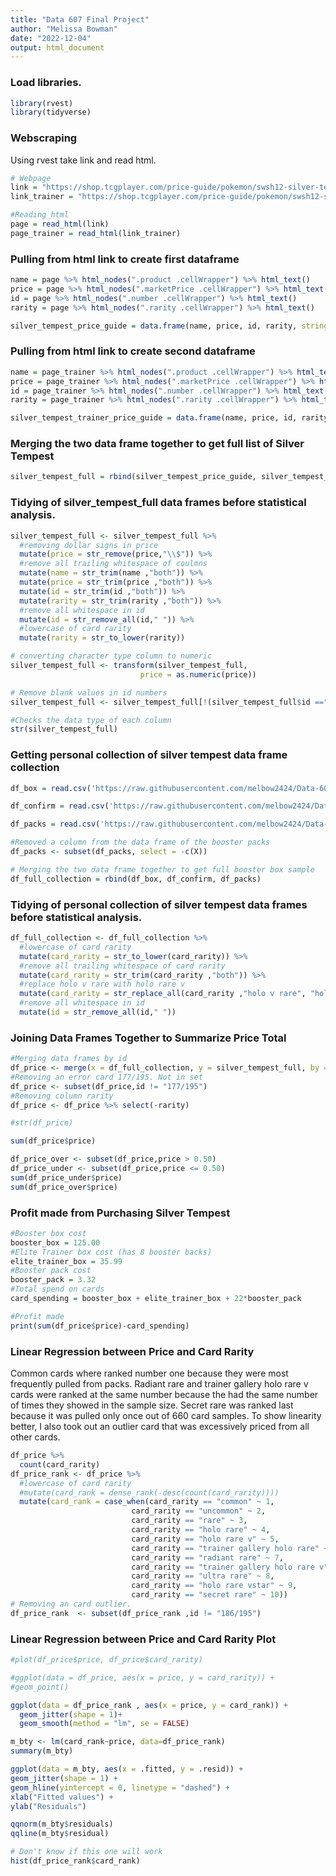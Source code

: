 ---
title: "Data 607 Final Project"
author: "Melissa Bowman"
date: "2022-12-04"
output: html_document
---

### Load libraries.
```{r libraries, results='hide',message=FALSE}
library(rvest)
library(tidyverse)
```


### Webscraping
Using rvest take link and read html. 
```{r}
# Webpage
link = "https://shop.tcgplayer.com/price-guide/pokemon/swsh12-silver-tempest"
link_trainer = "https://shop.tcgplayer.com/price-guide/pokemon/swsh12-silver-tempest-trainer-gallery"

#Reading_html
page = read_html(link)
page_trainer = read_html(link_trainer)
```


### Pulling from html link to create first dataframe
```{r}
name = page %>% html_nodes(".product .cellWrapper") %>% html_text()
price = page %>% html_nodes(".marketPrice .cellWrapper") %>% html_text()
id = page %>% html_nodes(".number .cellWrapper") %>% html_text()
rarity = page %>% html_nodes(".rarity .cellWrapper") %>% html_text()

silver_tempest_price_guide = data.frame(name, price, id, rarity, stringsAsFactors = FALSE)
```


### Pulling from html link to create second dataframe
```{r}
name = page_trainer %>% html_nodes(".product .cellWrapper") %>% html_text()
price = page_trainer %>% html_nodes(".marketPrice .cellWrapper") %>% html_text()
id = page_trainer %>% html_nodes(".number .cellWrapper") %>% html_text()
rarity = page_trainer %>% html_nodes(".rarity .cellWrapper") %>% html_text()

silver_tempest_trainer_price_guide = data.frame(name, price, id, rarity, stringsAsFactors = FALSE)
```

### Merging the two data frame together to get full list of Silver Tempest
```{r}
silver_tempest_full = rbind(silver_tempest_price_guide, silver_tempest_trainer_price_guide)
```

### Tidying of silver_tempest_full data frames before statistical analysis.
```{r}
silver_tempest_full <- silver_tempest_full %>%
  #removing dollar signs in price
  mutate(price = str_remove(price,"\\$")) %>%
  #remove all trailing whitespace of coulmns  
  mutate(name = str_trim(name ,"both")) %>%
  mutate(price = str_trim(price ,"both")) %>%
  mutate(id = str_trim(id ,"both")) %>%
  mutate(rarity = str_trim(rarity ,"both")) %>%
  #remove all whitespace in id 
  mutate(id = str_remove_all(id," ")) %>%
  #lowercase of card rarity  
  mutate(rarity = str_to_lower(rarity)) 

# converting character type column to numeric
silver_tempest_full <- transform(silver_tempest_full,
                             price = as.numeric(price))

# Remove blank values in id numbers
silver_tempest_full <- silver_tempest_full[!(silver_tempest_full$id ==""),] 
```


```{r dtat_type, echo=FALSE, results='hide',message=FALSE}
#Checks the data type of each column
str(silver_tempest_full)
```


### Getting personal collection of silver tempest data frame collection

```{r}
df_box = read.csv('https://raw.githubusercontent.com/melbow2424/Data-606-Final-Project/main/sword_shield_silver_tempest_booster_box_sample%20-%20Sheet1.csv')

df_confirm = read.csv('https://raw.githubusercontent.com/melbow2424/Data-606-Final-Project/main/sword_shield_silver_tempest_confirm_sample%20-%20Sheet1.csv')

df_packs = read.csv('https://raw.githubusercontent.com/melbow2424/Data-606-Final-Project/main/sword_shield_silver_tempest_booster_packs%20-%20Sheet1.csv')

#Removed a column from the data frame of the booster packs
df_packs <- subset(df_packs, select = -c(X))

# Merging the two data frame together to get full booster box sample
df_full_collection = rbind(df_box, df_confirm, df_packs)
```

### Tidying of personal collection of silver tempest data frames before statistical analysis.

```{r}
df_full_collection <- df_full_collection %>%
  #lowercase of card rarity  
  mutate(card_rarity = str_to_lower(card_rarity)) %>%
  #remove all trailing whitespace of card rarity 
  mutate(card_rarity = str_trim(card_rarity ,"both")) %>%
  #replace holo v rare with holo rare v
  mutate(card_rarity = str_replace_all(card_rarity ,"holo v rare", "holo rare v")) %>%
  #remove all whitespace in id 
  mutate(id = str_remove_all(id," "))
```

### Joining Data Frames Together to Summarize Price Total

```{r}
#Merging data frames by id
df_price <- merge(x = df_full_collection, y = silver_tempest_full, by = "id")
#Removing an error card 177/195. Not in set
df_price <- subset(df_price,id != "177/195")
#Removing column rarity 
df_price <- df_price %>% select(-rarity)
```



```{r}
#str(df_price)

sum(df_price$price)

df_price_over <- subset(df_price,price > 0.50)
df_price_under <- subset(df_price,price <= 0.50)
sum(df_price_under$price)
sum(df_price_over$price)
```
### Profit made from Purchasing Silver Tempest
```{r}
#Booster box cost
booster_box = 125.00
#Elite Trainer box cost (has 8 booster backs)
elite_trainer_box = 35.99
#Booster pack cost
booster_pack = 3.32
#Total spend on cards 
card_spending = booster_box + elite_trainer_box + 22*booster_pack

#Profit made
print(sum(df_price$price)-card_spending)
```


### Linear Regression between Price and Card Rarity

Common cards where ranked number one because they were most frequently pulled from packs. Radiant rare and trainer gallery holo rare v cards were ranked at the same number because the had the same number of times they showed in the sample size. Secret rare was ranked last because it was pulled only once out of 660 card samples. To show linearity better, I also took out an outlier card that was excessively priced from all other cards. 

```{r}
df_price %>%
  count(card_rarity)
df_price_rank <- df_price %>%
  #lowercase of card rarity  
  #mutate(card_rank = dense_rank(-desc(count(card_rarity))))
  mutate(card_rank = case_when(card_rarity == "common" ~ 1,
                           card_rarity == "uncommon" ~ 2,
                           card_rarity == "rare" ~ 3,
                           card_rarity == "holo rare" ~ 4,
                           card_rarity == "holo rare v" ~ 5,
                           card_rarity == "trainer gallery holo rare" ~ 6,
                           card_rarity == "radiant rare" ~ 7,
                           card_rarity == "trainer gallery holo rare v" ~ 7,
                           card_rarity == "ultra rare" ~ 8,
                           card_rarity == "holo rare vstar" ~ 9,
                           card_rarity == "secret rare" ~ 10))
# Removing an card outlier. 
df_price_rank  <- subset(df_price_rank ,id != "186/195")
```


### Linear Regression between Price and Card Rarity Plot
```{r}
#plot(df_price$price, df_price$card_rarity)

#ggplot(data = df_price, aes(x = price, y = card_rarity)) +
#geom_point()

ggplot(data = df_price_rank , aes(x = price, y = card_rank)) +
  geom_jitter(shape = 1)+
  geom_smooth(method = "lm", se = FALSE)
```

```{r}
m_bty <- lm(card_rank~price, data=df_price_rank)
summary(m_bty)
```
```{r}
ggplot(data = m_bty, aes(x = .fitted, y = .resid)) +
geom_jitter(shape = 1) +
geom_hline(yintercept = 0, linetype = "dashed") +
xlab("Fitted values") +
ylab("Residuals")
```



```{r}
qqnorm(m_bty$residuals)
qqline(m_bty$residual)
```


```{r}
# Don't know if this one will work
hist(df_price_rank$card_rank)
```







